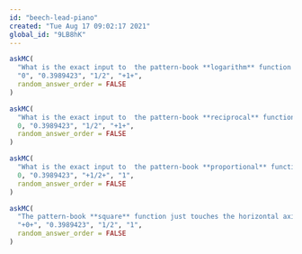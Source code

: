 ```yaml
---
id: "beech-lead-piano"
created: "Tue Aug 17 09:02:17 2021"
global_id: "9LB8hK"
---
```



```r
askMC(
  "What is the exact input to  the pattern-book **logarithm** function where the output is 0?",
  "0", "0.3989423", "1/2", "+1+",
  random_answer_order = FALSE
)
```

```r
askMC(
  "What is the exact input to  the pattern-book **reciprocal** function where the output is 1?",
  0, "0.3989423", "1/2", "+1+",
  random_answer_order = FALSE
)
```

```r
askMC(
  "What is the exact input to  the pattern-book **proportional** function where the output is 1/2? ",
  0, "0.3989423", "+1/2+", "1",
  random_answer_order = FALSE
)
```



```r
askMC(
  "The pattern-book **square** function just touches the horizontal axis. What's the input where this happens?",
  "+0+", "0.3989423", "1/2", "1",
  random_answer_order = FALSE
)
```
